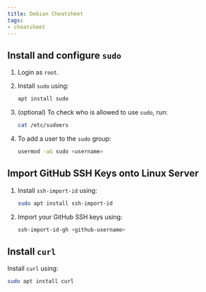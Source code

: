 ```yaml
---
title: Debian Cheatsheet
tags:
- cheatsheet
---
```



## Install and configure `sudo`

<Steps>

1. Login as `root`.

1. Install `sudo` using:

    ```bash
    apt install sudo
    ```

1. (optional) To check who is allowed to use `sudo`, run:

    ```bash
    cat /etc/sudoers
    ```

1. To add a user to the `sudo` group:

    ```bash
    usermod -aG sudo <username>
    ```

</Steps>


## Import GitHub SSH Keys onto Linux Server

<Steps>

1. Install `ssh-import-id` using:

    ```bash
    sudo apt install ssh-import-id
    ```

1. Import your GitHub SSH keys using:

    ```bash
    ssh-import-id-gh <github-username>
    ```

</Steps>

## Install `curl`

Install `curl` using:

```bash
sudo apt install curl
```
